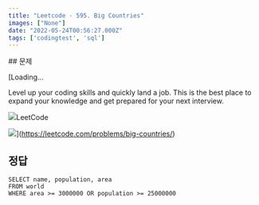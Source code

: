```yaml
---
title: "Leetcode - 595. Big Countries"
images: ["None"]
date: "2022-05-24T00:56:27.000Z"
tags: ['codingtest', 'sql']
---
```


<TOCInline toc={props.toc} asDisclosure />
## 문제

[Loading...

Level up your coding skills and quickly land a job. This is the best place to expand your knowledge and get prepared for your next interview.

![](https://leetcode.com/favicon-192x192.png)LeetCode

![](https://leetcode.com/static/images/LeetCode_Sharing.png)](https://leetcode.com/problems/big-countries/)

## 정답

```
SELECT name, population, area
FROM world
WHERE area >= 3000000 OR population >= 25000000
```
